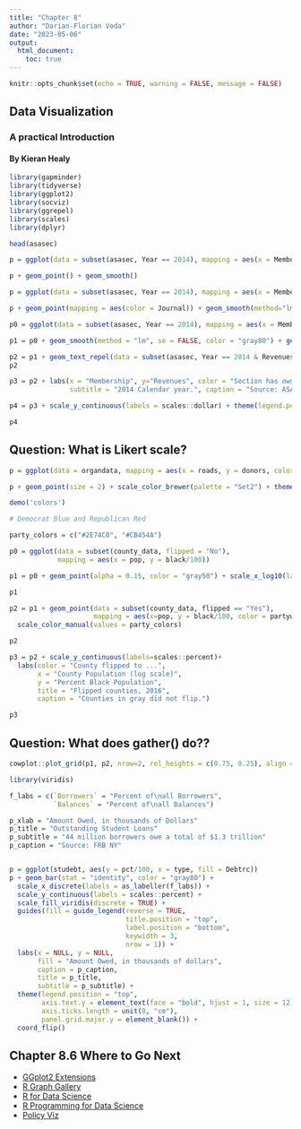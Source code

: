 ```yaml
---
title: "Chapter 8"
author: "Darian-Florian Voda"
date: "2023-05-06"
output: 
  html_document:
    toc: true
---
```


```r
knitr::opts_chunk$set(echo = TRUE, warning = FALSE, message = FALSE)
```

## Data Visualization
### A practical Introduction
#### By Kieran Healy

```r
library(gapminder)
library(tidyverse)
library(ggplot2)
library(socviz)
library(ggrepel)
library(scales)
library(dplyr)
```

```r
head(asasec)
```

```r
p = ggplot(data = subset(asasec, Year == 2014), mapping = aes(x = Members, y = Revenues, label = Sname))

p + geom_point() + geom_smooth()
```

```r
p = ggplot(data = subset(asasec, Year == 2014), mapping = aes(x = Members, y = Revenues, label = Sname))

p + geom_point(mapping = aes(color = Journal)) + geom_smooth(method="lm")
```

```r
p0 = ggplot(data = subset(asasec, Year == 2014), mapping = aes(x = Members, y = Revenues, label = Sname))

p1 = p0 + geom_smooth(method = "lm", se = FALSE, color = "gray80") + geom_point(mapping = aes(color = Journal))

p2 = p1 + geom_text_repel(data = subset(asasec, Year == 2014 & Revenues > 7000), size = 2)
p2
```

```r
p3 = p2 + labs(x = "Membership", y="Revenues", color = "Section has own Journal", title = "ASA Sections",
               subtitle = "2014 Calendar year.", caption = "Source: ASA annual report.")

p4 = p3 + scale_y_continuous(labels = scales::dollar) + theme(legend.position = "bottom")

p4
```

## Question: What is Likert scale?

```r
p = ggplot(data = organdata, mapping = aes(x = roads, y = donors, color = world))

p + geom_point(size = 2) + scale_color_brewer(palette = "Set2") + theme(legend.position = "top")
```

```r
demo('colors')
```

```r
# Democrat Blue and Republican Red

party_colors = c("#2E74C0", "#CB454A")

p0 = ggplot(data = subset(county_data, flipped = "No"),
            mapping = aes(x = pop, y = black/100))

p1 = p0 + geom_point(alpha = 0.15, color = "gray50") + scale_x_log10(labels = scales::comma)

p1
```

```r
p2 = p1 + geom_point(data = subset(county_data, flipped == "Yes"),
                     mapping = aes(x=pop, y = black/100, color = partywinner16)) +
  scale_color_manual(values = party_colors)

p2
```

```r
p3 = p2 + scale_y_continuous(labels=scales::percent)+
  labs(color = "County flipped to ...",
       x = "County Population (log scale)",
       y = "Percent Black Population",
       title = "Flipped counties, 2016",
       caption = "Counties in gray did not flip.")

p3

```

## Question: What does gather() do??

```r
cowplot::plot_grid(p1, p2, nrow=2, rel_heights = c(0.75, 0.25), align = "v")
```

```r
library(viridis)

f_labs = c(`Borrowers` = "Percent of\nall Borrowers",
           `Balances` = "Percent of\nall Balances")

p_xlab = "Amount Owed, in thousands of Dollars"
p_title = "Outstanding Student Loans"
p_subtitle = "44 million borrowers owe a total of $1.3 trillion"
p_caption = "Source: FRB NY"


p = ggplot(studebt, aes(y = pct/100, x = type, fill = Debtrc))
p + geom_bar(stat = "identity", color = "gray80") +
  scale_x_discrete(labels = as_labeller(f_labs)) + 
  scale_y_continuous(labels = scales::percent) +
  scale_fill_viridis(discrete = TRUE) +
  guides(fill = guide_legend(reverse = TRUE,
                             title.position = "top",
                             label.position = "bottom",
                             keywidth = 3,
                             nrow = 1)) +
  labs(x = NULL, y = NULL,
       fill = "Amount Owed, in thousands of dollars",
       caption = p_caption,
       title = p_title,
       subtitle = p_subtitle) +
  theme(legend.position = "top",
        axis.text.y = element_text(face = "bold", hjust = 1, size = 12),
        axis.ticks.length = unit(0, "cm"),
        panel.grid.major.y = element_blank()) +
  coord_flip()
```

## Chapter 8.6 Where to Go Next

- [GGplot2 Extensions](ggplot2-exts.org)
- [R Graph Gallery](r-graph-gallery.com)
- [R for Data Science](r4ds.had.co.nz)
- [R Programming for Data Science](https://leanpub.com/rprogramming)
- [Policy Viz](policyviz.com)